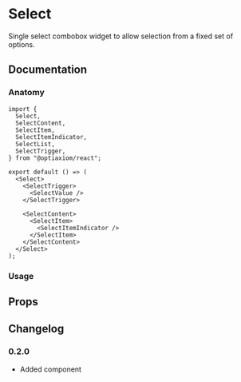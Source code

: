 
# Select

Single select combobox widget to allow selection from a fixed set of options.

## Documentation

### Anatomy

```tsx
import {
  Select,
  SelectContent,
  SelectItem,
  SelectItemIndicator,
  SelectList,
  SelectTrigger,
} from "@optiaxiom/react";

export default () => (
  <Select>
    <SelectTrigger>
      <SelectValue />
    </SelectTrigger>

    <SelectContent>
      <SelectItem>
        <SelectItemIndicator />
      </SelectItem>
    </SelectContent>
  </Select>
);
```

### Usage

<Demo component={Usage} />

## Props

<PropsTable component={Select} />

## Changelog

### 0.2.0

- Added component
